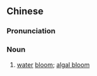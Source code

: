 {{also|水华}}
==Chinese==
{{zh-forms|s=水华}}
{{wikipedia|lang=zh}}

===Pronunciation===
{{zh-pron
|m=shuǐhuá
|cat=n
}}

===Noun===
{{zh-noun}}

# {{lb|zh|ecology}} [[water]] [[bloom]]; [[algal bloom]]